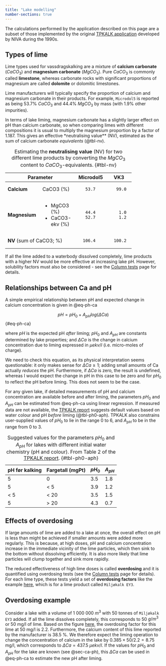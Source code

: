 ```yaml
---
title: "Lake modelling"
number-sections: true
---
```


The calculations performed by the application described on this page are a subset of those implemented by the original [TPKALK application](https://niva.brage.unit.no/niva-xmlui/handle/11250/208709) developed by NIVA during the 1990s.

## Types of lime {#sec-lime-types}

Lime types used for vassdragskalking are a mixture of **calcium carbonate** ($CaCO_3$) and **magnesium carbonate** ($MgCO_3$). Pure $CaCO_3$ is commonly called **limestone**, whereas carbonate rocks with significant proportions of magnesium are called **dolomite** or dolomitic limestones.

Lime manufacturers will typically specify the proportion of calcium and magnesium carbonate in their products. For example, `Microdol5` is reported as being 53.7% $CaCO_3$ and 44.4% $MgCO_3$ by mass (with 1.9% other impurities).

In terms of lake liming, magnesium carbonate has a slightly larger effect on pH than calcium carbonate, so when comparing limes with different compositions it is usual to multiply the magnesium proportion by a factor of 1.187. This gives an effective *neutralising value** (NV), estimated as the sum of calcium carbonate *equivalents* (@tbl-nv).

+-------------+---------------+-------------+-------------+
| **Parameter**               |**Microdol5**|   **VK3**   |
+=============+===============+=============+=============+
|**Calcium**  | CaCO3 (%)     |        53.7 |        99.0 |
+-------------+---------------+-------------+-------------+
|**Magnesium**|- MgCO3 (%)    |        44.4 |         1.0 |
|             |- CaCO3-ekv (%)|        52.7 |         1.2 |
+=============+===============+=============+=============+
|**NV** (sum of CaCO3; %)     |       106.4 |       100.2 |
+-----------------------------+-------------+-------------+

: Estimating the **neutralising value** (NV) for two different lime products by converting the $MgCO_3$ content to $CaCO_3$-equivalents. {#tbl-nv}

If all the lime added to a waterbody dissolved completely, lime products with a higher NV would be more effective at increasing lake pH. However, solubility factors must also be considered - see the [Column tests](./column-tests.qmd) page for details. 

## Relationships between Ca and pH {#sec-ca-ph}

A simple empirical relationship between pH and expected change in calcium concentration is given in @eq-ph-ca

$$
pH = pH_0 + A_{pH} log(\Delta Ca)
$$ {#eq-ph-ca}

where $pH$ is the expected pH *after* liming; $pH_0$ and $A_{pH}$ are constants determined by lake properties; and $\Delta Ca$ is the change in calcium concentration due to liming expressed in $\mu ekv/l$ (i.e. micro-moles of charge).

::: {.callout-note}
We need to check this equation, as its physical interpretation seems questionable: it only makes sense for $\Delta Ca \geq 1$; adding small amounts of Ca actually *reduces* the pH. Furthermore, if $\Delta Ca$ is zero, the result is undefined, whereas I would expect the change in pH in this case to be zero and for $pH_0$ to reflect the pH before liming. This does not seem to be the case.
:::

For any given lake, if detailed measurements of pH and calcium concentration are available before and after liming, the parameters $pH_0$ and $A_{pH}$ can be estimated from @eq-ph-ca using linear regression. If measured data are not available, the [TPKALK report](https://niva.brage.unit.no/niva-xmlui/bitstream/handle/11250/208709/3412_200dpi.pdf?sequence=2&isAllowed=y) suggests default values based on water colour and pH *before* liming (@tbl-ph0-aph). TPKALK also constrains user-supplied values of $pH_0$ to lie in the range 0 to 6, and $A_{pH}$ to be in the range from 0 to 3.

| pH før kalking | Fargetall (mgPt) | $pH_0$ | $A_{pH}$ |
|----------------|------------------|--------|----------|
| 5              | 0                | 3.5    | 1.8      |
| 5              | < 5              | 3.9    | 1.2      |
| < 5            | < 20             | 3.5    | 1.5      |
| 5              | > 20             | 4.3    | 0.7      |

: Suggested values for the parameters $pH_0$ and $A_{pH}$ for lakes with different initial water chemistry (pH and colour). From Table 2 of the [TPKALK report](https://niva.brage.unit.no/niva-xmlui/bitstream/handle/11250/208709/3412_200dpi.pdf?sequence=2&isAllowed=y). {#tbl-ph0-aph}

## Effects of overdosing {#sec-overdosing}

If large amounts of lime are added to a lake at once, the overall effect on pH is less than might be achieved if smaller amounts were added more regularly. This is because, at high doses, pH and calcium concentration increase in the immediate vicinity of the lime particles, which then sink to the bottom without dissolving efficiently. It is also more likely that lime particles will clump together and sink more rapidly. 

The reduced effectiveness of high lime doses is called **overdosing** and it is quantified using overdosing tests (see the [Column tests](./column-tests.qmd) page for details). For each lime type, these tests yield a set of **overdosing factors** like the example [here](https://nivanorge.github.io/lake_liming_app/column-tests.html#fig-overdosing-curve), which is for a lime product called `Miljøkalk EY3`.

::: {.callout-tip}
## Overdosing example

Consider a lake with a volume of 1 000 000 $m^3$ with 50 tonnes of `Miljøkalk EY3` added. If all the lime dissolves completely, this corresponds to 50 $g/m^3$ or 50 mg/l of lime. Based on the figure [here](https://nivanorge.github.io/lake_liming_app/column-tests.html#fig-overdosing-curve), the overdosing factor for this lime at 50 mg/l is 2.2. Furthermore, the calcium content of this lime reported by the manufacturer is 38.5 %. We therefore expect the liming operation to change the concentration of calcium in the lake by $0.385 \times 50 / 2.2 = 8.75$ mg/l, which corresponds to $\Delta Ca = 437.5 \ \mu ekv/l$. If the values for $pH_0$ and $A_{pH}$ for the lake are known (see @sec-ca-ph), this $\Delta Ca$ can be used in @eq-ph-ca to estimate the new pH after liming.
:::